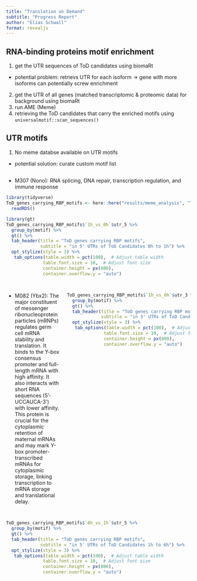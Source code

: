 ```yaml
---
title: "Translation on Demand"
subtitle: "Progress Report"
author: "Elias Schwall"
format: revealjs
---
```


## RNA-binding proteins motif enrichment
1. get the UTR sequences of ToD candidates using biomaRt 
  - potential problem: retrievs UTR for each isoform -> gene with more isoforms can potentially screw enrichment
2. get the UTR of all genes (matched transcriptomic & proteomic data) for background using biomaRt
3. run AME (Meme)
4. retrieving the ToD candidates that carry the enriched motifs using `universalmotif::scan_sequences()`



## UTR motifs
1. No meme databse available on UTR motifs 
- potential solution: curate custom motif list

## 
- M307 (Nono): RNA splicing, DNA repair, transcription regulation, and immune response
```r
library(tidyverse)
ToD_genes_carrying_RBP_motifs <- here::here("results/meme_analysis", "ToD_genes_carrying_RBP_motifs.rds") %>% 
  readRDS()

library(gt)
ToD_genes_carrying_RBP_motifs$`1h_vs_0h`$utr_5 %>% 
  group_by(motif) %>% 
  gt() %>% 
  tab_header(title = "ToD genes carrying RBP motifs",
             subtitle = "in 5' UTRs of ToD Candidates 0h to 1h") %>% 
  opt_stylize(style = 3) %>% 
   tab_options(table.width = pct(100),  # Adjust table width
              table.font.size = 10,  # Adjust font size
              container.height = px(800), 
              container.overflow.y = "auto")
```

## 
:::: {.columns}

::: {.column width="30%"}
- M082 (Ybx2): The major constituent of messenger ribonucleoprotein particles (mRNPs) regulates germ cell mRNA stability and translation. It binds to the Y-box consensus promoter and full-length mRNA with high affinity. It also interacts with short RNA sequences (5'-UCCAUCA-3') with lower affinity. This protein is crucial for the cytoplasmic retention of maternal mRNAs and may mark Y-box promoter-transcribed mRNAs for cytoplasmic storage, linking transcription to mRNA storage and translational delay.
:::

::: {.column width="70%"}
```r
ToD_genes_carrying_RBP_motifs$`1h_vs_0h`$utr_3 %>% 
  group_by(motif) %>% 
  gt() %>% 
  tab_header(title = "ToD genes carrying RBP motifs",
             subtitle = "in 3' UTRs of ToD Candidates 0h to 1h") %>% 
  opt_stylize(style = 3) %>% 
   tab_options(table.width = pct(100),  # Adjust table width
              table.font.size = 10,  # Adjust font size
              container.height = px(800), 
              container.overflow.y = "auto")
```
:::

::::

##

```r
ToD_genes_carrying_RBP_motifs$`6h_vs_1h`$utr_5 %>% 
  group_by(motif) %>% 
  gt() %>% 
  tab_header(title = "ToD genes carrying RBP motifs",
             subtitle = "in 5' UTRs of ToD Candidates 1h to 6h") %>% 
  opt_stylize(style = 3) %>% 
   tab_options(table.width = pct(100),  # Adjust table width
              table.font.size = 10,  # Adjust font size
              container.height = px(800), 
              container.overflow.y = "auto")
```
